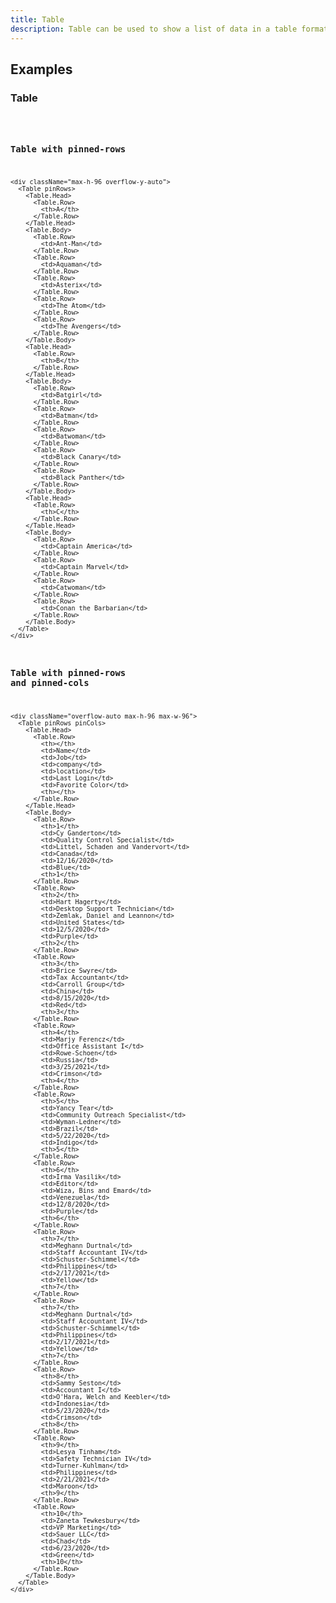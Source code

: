 ```yaml
---
title: Table
description: Table can be used to show a list of data in a table format.
---
```


## Examples

### Table

<code src="./demo/basic.tsx" />

### Table with pinned-rows

```tsx live
<div className="max-h-96 overflow-y-auto">
  <Table pinRows>
    <Table.Head>
      <Table.Row>
        <th>A</th>
      </Table.Row>
    </Table.Head>
    <Table.Body>
      <Table.Row>
        <td>Ant-Man</td>
      </Table.Row>
      <Table.Row>
        <td>Aquaman</td>
      </Table.Row>
      <Table.Row>
        <td>Asterix</td>
      </Table.Row>
      <Table.Row>
        <td>The Atom</td>
      </Table.Row>
      <Table.Row>
        <td>The Avengers</td>
      </Table.Row>
    </Table.Body>
    <Table.Head>
      <Table.Row>
        <th>B</th>
      </Table.Row>
    </Table.Head>
    <Table.Body>
      <Table.Row>
        <td>Batgirl</td>
      </Table.Row>
      <Table.Row>
        <td>Batman</td>
      </Table.Row>
      <Table.Row>
        <td>Batwoman</td>
      </Table.Row>
      <Table.Row>
        <td>Black Canary</td>
      </Table.Row>
      <Table.Row>
        <td>Black Panther</td>
      </Table.Row>
    </Table.Body>
    <Table.Head>
      <Table.Row>
        <th>C</th>
      </Table.Row>
    </Table.Head>
    <Table.Body>
      <Table.Row>
        <td>Captain America</td>
      </Table.Row>
      <Table.Row>
        <td>Captain Marvel</td>
      </Table.Row>
      <Table.Row>
        <td>Catwoman</td>
      </Table.Row>
      <Table.Row>
        <td>Conan the Barbarian</td>
      </Table.Row>
    </Table.Body>
  </Table>
</div>
```

### Table with pinned-rows and pinned-cols

```tsx live
<div className="overflow-auto max-h-96 max-w-96">
  <Table pinRows pinCols>
    <Table.Head>
      <Table.Row>
        <th></th>
        <td>Name</td>
        <td>Job</td>
        <td>company</td>
        <td>location</td>
        <td>Last Login</td>
        <td>Favorite Color</td>
        <th></th>
      </Table.Row>
    </Table.Head>
    <Table.Body>
      <Table.Row>
        <th>1</th>
        <td>Cy Ganderton</td>
        <td>Quality Control Specialist</td>
        <td>Littel, Schaden and Vandervort</td>
        <td>Canada</td>
        <td>12/16/2020</td>
        <td>Blue</td>
        <th>1</th>
      </Table.Row>
      <Table.Row>
        <th>2</th>
        <td>Hart Hagerty</td>
        <td>Desktop Support Technician</td>
        <td>Zemlak, Daniel and Leannon</td>
        <td>United States</td>
        <td>12/5/2020</td>
        <td>Purple</td>
        <th>2</th>
      </Table.Row>
      <Table.Row>
        <th>3</th>
        <td>Brice Swyre</td>
        <td>Tax Accountant</td>
        <td>Carroll Group</td>
        <td>China</td>
        <td>8/15/2020</td>
        <td>Red</td>
        <th>3</th>
      </Table.Row>
      <Table.Row>
        <th>4</th>
        <td>Marjy Ferencz</td>
        <td>Office Assistant I</td>
        <td>Rowe-Schoen</td>
        <td>Russia</td>
        <td>3/25/2021</td>
        <td>Crimson</td>
        <th>4</th>
      </Table.Row>
      <Table.Row>
        <th>5</th>
        <td>Yancy Tear</td>
        <td>Community Outreach Specialist</td>
        <td>Wyman-Ledner</td>
        <td>Brazil</td>
        <td>5/22/2020</td>
        <td>Indigo</td>
        <th>5</th>
      </Table.Row>
      <Table.Row>
        <th>6</th>
        <td>Irma Vasilik</td>
        <td>Editor</td>
        <td>Wiza, Bins and Emard</td>
        <td>Venezuela</td>
        <td>12/8/2020</td>
        <td>Purple</td>
        <th>6</th>
      </Table.Row>
      <Table.Row>
        <th>7</th>
        <td>Meghann Durtnal</td>
        <td>Staff Accountant IV</td>
        <td>Schuster-Schimmel</td>
        <td>Philippines</td>
        <td>2/17/2021</td>
        <td>Yellow</td>
        <th>7</th>
      </Table.Row>
      <Table.Row>
        <th>7</th>
        <td>Meghann Durtnal</td>
        <td>Staff Accountant IV</td>
        <td>Schuster-Schimmel</td>
        <td>Philippines</td>
        <td>2/17/2021</td>
        <td>Yellow</td>
        <th>7</th>
      </Table.Row>
      <Table.Row>
        <th>8</th>
        <td>Sammy Seston</td>
        <td>Accountant I</td>
        <td>O'Hara, Welch and Keebler</td>
        <td>Indonesia</td>
        <td>5/23/2020</td>
        <td>Crimson</td>
        <th>8</th>
      </Table.Row>
      <Table.Row>
        <th>9</th>
        <td>Lesya Tinham</td>
        <td>Safety Technician IV</td>
        <td>Turner-Kuhlman</td>
        <td>Philippines</td>
        <td>2/21/2021</td>
        <td>Maroon</td>
        <th>9</th>
      </Table.Row>
      <Table.Row>
        <th>10</th>
        <td>Zaneta Tewkesbury</td>
        <td>VP Marketing</td>
        <td>Sauer LLC</td>
        <td>Chad</td>
        <td>6/23/2020</td>
        <td>Green</td>
        <th>10</th>
      </Table.Row>
    </Table.Body>
  </Table>
</div>
```
